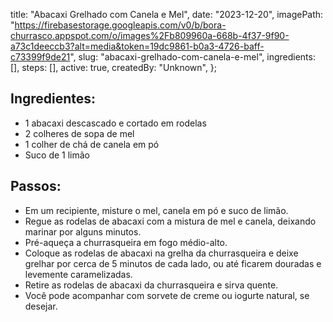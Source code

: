   title: "Abacaxi Grelhado com Canela e Mel",
  date: "2023-12-20",
  imagePath: "https://firebasestorage.googleapis.com/v0/b/bora-churrasco.appspot.com/o/images%2Fb809960a-668b-4f37-9f90-a73c1deeccb3?alt=media&token=19dc9861-b0a3-4726-baff-c73399f9de21",
  slug: "abacaxi-grelhado-com-canela-e-mel",
  ingredients: [],
  steps: [],
  active: true,
  createdBy: "Unknown",
};

## Ingredientes:

* 1 abacaxi descascado e cortado em rodelas
* 2 colheres de sopa de mel
* 1 colher de chá de canela em pó
* Suco de 1 limão

## Passos:

* Em um recipiente, misture o mel, canela em pó e suco de limão.
* Regue as rodelas de abacaxi com a mistura de mel e canela, deixando marinar por alguns minutos.
* Pré-aqueça a churrasqueira em fogo médio-alto.
* Coloque as rodelas de abacaxi na grelha da churrasqueira e deixe grelhar por cerca de 5 minutos de cada lado, ou até ficarem douradas e levemente caramelizadas.
* Retire as rodelas de abacaxi da churrasqueira e sirva quente.
* Você pode acompanhar com sorvete de creme ou iogurte natural, se desejar.
